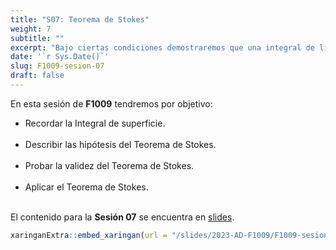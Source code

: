 ---
title: "S07: Teorema de Stokes"
weight: 7
subtitle: ""
excerpt: "Bajo ciertas condiciones demostraremos que una integral de línea puede ser igual a una integral de superficie."
date: '`r Sys.Date()`'
slug: F1009-sesion-07
draft: false
---

En esta sesión de __F1009__ tendremos por objetivo:

 * Recordar la Integral de superficie. <br/><br/>
 * Describir las hipótesis del Teorema de Stokes. <br/><br/>
 * Probar la validez del Teorema de Stokes. <br/><br/>
 * Aplicar el Teorema de Stokes. <br/><br/>
 
El contenido para la **Sesión 07** se encuentra en [slides](/slides/2023-AD-F1009/F1009-sesion-07).

```{r embed-xaringan, echo=FALSE}
xaringanExtra::embed_xaringan(url = "/slides/2023-AD-F1009/F1009-sesion-07", ratio = "4:3")
```